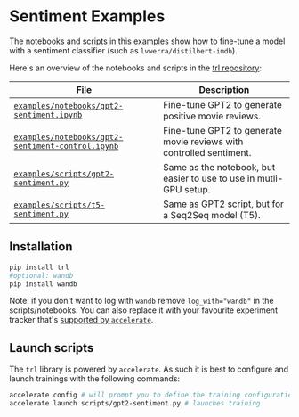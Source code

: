 # Sentiment Examples

The notebooks and scripts in this examples show how to fine-tune a model with a sentiment classifier (such as `lvwerra/distilbert-imdb`).

Here's an overview of the notebooks and scripts in the [trl repository](https://github.com/lvwerra/trl/tree/main/examples):

| File | Description |
|---|---|
| [`examples/notebooks/gpt2-sentiment.ipynb`](https://github.com/lvwerra/trl/blob/main/examples/sentiment/notebooks/gpt2-sentiment.ipynb) | Fine-tune GPT2 to generate positive movie reviews. |
| [`examples/notebooks/gpt2-sentiment-control.ipynb`](https://github.com/lvwerra/trl/blob/main/examples/sentiment/notebooks/gpt2-sentiment-control.ipynb)  | Fine-tune GPT2 to generate movie reviews with controlled sentiment. |
| [`examples/scripts/gpt2-sentiment.py`](https://github.com/lvwerra/trl/blob/main/examples/sentiment/scripts/gpt2-sentiment.py) | Same as the notebook, but easier to use to use in mutli-GPU setup. |
| [`examples/scripts/t5-sentiment.py`](https://github.com/lvwerra/trl/blob/main/examples/sentiment/scripts/t5-sentiment.py) | Same as GPT2 script, but for a Seq2Seq model (T5). |


## Installation

```bash
pip install trl
#optional: wandb
pip install wandb
```

Note: if you don't want to log with `wandb` remove `log_with="wandb"` in the scripts/notebooks. You can also replace it with your favourite experiment tracker that's [supported by `accelerate`](https://huggingface.co/docs/accelerate/usage_guides/tracking).


## Launch scripts

The `trl` library is powered by `accelerate`. As such it is best to configure and launch trainings with the following commands:

```bash
accelerate config # will prompt you to define the training configuration
accelerate launch scripts/gpt2-sentiment.py # launches training
```